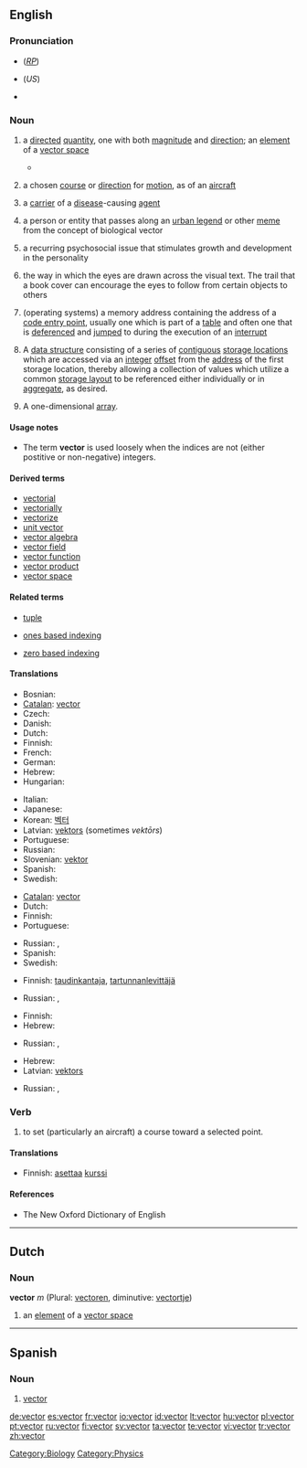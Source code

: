 {{was wotd|2006|June|3}}
==English==
{{wikipedia}}
===Pronunciation===
* {{IPA|/ˈvɛktə/}} (''[[RP]]'')
* {{IPA|/ˈvɛktɚ/}} (''US'')
* {{audio|en-us-vector.ogg|Audio (US)}}

===Noun===
{{en-noun}}

# {{mathematics}} a [[directed]] [[quantity]], one with both [[magnitude]] and [[direction]]; an [[element]] of a [[vector space]]
#* {{quote-book|passage=As examples of '''vector''' quantities may be mentioned the distance between any two given points, a velocity, a force, an acceleration, angular velocity, intensity of magnetization flux of heat.|title=[[S:The New Student's Reference Work/Vector|The New Student's Reference Work]]|year=1914}}
# {{context|aviation}} a chosen [[course]] or [[direction]] for [[motion]], as of an [[aircraft]]
# {{epidemiology}} a [[carrier]] of a [[disease]]-causing [[agent]]
# {{sociology}} a person or entity that passes along an [[urban legend]] or other [[meme]] from the concept of biological vector
# {{rfd-sense|not in 2 psych dictionaries in this sense, incl APA}} {{psychology}} a recurring psychosocial issue that stimulates growth and development in the personality
# the way in which the eyes are drawn across the visual text. The trail that a book cover can encourage the eyes to follow from certain objects to others
# {{computing}} (operating systems) a memory address containing the address of a [[code entry point]], usually one which is part of a [[table]] and often one that is [[dereference|deferenced]] and [[jump|jumped]] to during the execution of an [[interrupt]]
# {{programming}} A [[data structure]] consisting of a series of [[contiguous]] [[storage location|storage locations]] which are accessed via an [[integer]] [[offset]] from the [[address]] of the first storage location, thereby allowing a collection of values which utilize a common [[storage layout]] to be referenced either individually or in [[aggregate]], as desired.
# {{programming}} A one-dimensional [[array]].

====Usage notes====
* {{programming}} The term '''vector''' is used loosely when the indices are not (either postitive or non-negative) integers.

====Derived terms====
* [[vectorial]]
* [[vectorially]]
* [[vectorize]]
* [[unit vector]]
* [[vector algebra]]
* [[vector field]]
* [[vector function]]
* [[vector product]]
* [[vector space]]

====Related terms====
* [[tuple]]
* {{computing}} [[ones based indexing]]
* {{computing}} [[zero based indexing]]

====Translations====
{{trans-top|directed quantity (1)}}
* Bosnian: {{t-|bs|Vektor|m}}
* [[Catalan]]: [[#Catalan|vector]] {{m}}
* Czech: {{t-|cs|vektor|m}}
* Danish: {{t|da|vektor|c}}
* Dutch: {{t-|nl|vector|m}}
* Finnish: {{t+|fi|vektori}}
* French: {{t+|fr|vecteur|m}}
* German: {{t+|de|Vektor|m}}
* Hebrew: {{he-translation|וקטור|vektór}} {{m}}
* Hungarian: {{t-|hu|vektor}}
{{trans-mid}}
* Italian: {{t+|it|vettore|m}}
* Japanese: {{t+|ja|ベクトル|sc=Jpan}}
* Korean: [[벡터]]
* Latvian: [[vektors]] (sometimes ''vektōrs'') {{m}}
* Portuguese: {{t+|pt|vector|m}}
* Russian: {{t+|ru|вектор|m|tr=v'éktor|sc=Cyrl}}
* Slovenian: [[vektor]] {{m}}
* Spanish: {{t+|es|vector|m}}
* Swedish: {{t+|sv|vektor|c}}
{{trans-bottom}}

{{trans-top|chosen course or direction for motion (2)}}
* [[Catalan]]: [[vector]] {{m}}
* Dutch: {{t+|nl|koers|f}}
* Finnish: {{t+|fi|kurssi}}
* Portuguese: {{t+|pt|vector|m}}
{{trans-mid}}
* Russian: {{t|ru|курс|m|tr=kurs|sc=Cyrl}}, {{t|ru|направление|n|tr=napravl'énije|sc=Cyrl}}
* Spanish: {{t+|es|vector|m}}
* Swedish: {{t+|sv|vektor|c}}
{{trans-bottom}}

{{trans-top|carrier of a disease-causing agent (3)}}
* Finnish: [[taudinkantaja]], [[tartunnanlevittäjä]]
{{trans-mid}}
* Russian: {{t|ru|переносчик|m|tr=p'er'enósčik|sc=Cyrl}}, {{t|ru|носитель|m|tr=nósít'el'|sc=Cyrl}}
{{trans-bottom}}

{{trans-top|person or entity that passes along an urban legend or other meme (4)}}
{{trans-mid}}
{{trans-bottom}}

{{trans-top|way in which the eyes are drawn across the visual text (5)}}
{{trans-mid}}
{{trans-bottom}}

{{trans-top|memory address containing the address of a code entry point (6)}}
{{trans-mid}}
{{trans-bottom}}

{{trans-top|data structure consisting of a series of contiguous storage locations which are accessed via an integer offset (7)}}
* Finnish: {{t+|fi|vektori}}
* Hebrew: {{he-translation|וקטור|vektór}} {{m}}
{{trans-mid}}
* Russian: {{t+|ru|вектор|m|tr=v'éktor|sc=Cyrl}}, {{t|ru|массив|m|tr=massív|sc=Cyrl}}
{{trans-bottom}}

{{trans-top|one-dimensional array (8)}}
* Hebrew: {{he-translation|וקטור|vektór}} {{m}}
* Latvian: [[vektors]] {{m}}
{{trans-mid}}
* Russian: {{t+|ru|вектор|m|tr=v'éktor|sc=Cyrl}}, {{t|ru|массив|m|tr=massív|sc=Cyrl}}
{{trans-bottom}}

{{checktrans-top}}
{{checktrans-mid}}
{{checktrans-bottom}}

===Verb===
{{en-verb}}

# to set (particularly an aircraft) a course toward a selected point.

====Translations====
{{trans-top|to set (particularly an aircraft) a course toward a selected point}}
* Finnish: [[asettaa]] [[kurssi]]
{{trans-mid}}
{{trans-bottom}}

====References====
* The New Oxford Dictionary of English

----

==Dutch==

===Noun===
'''vector''' ''m'' (Plural: [[vectoren]], diminutive: [[vectortje]])

# {{mathematics|lang=nl}} an [[element]] of a [[vector space]]

<!--definitions in this area need to be added yet-->

[[Category:Biology]]
[[Category:Physics]]

----

==Spanish==

===Noun===
{{es-noun-m|pl=vectores}}

# [[#English|vector]]

[[de:vector]]
[[es:vector]]
[[fr:vector]]
[[io:vector]]
[[id:vector]]
[[lt:vector]]
[[hu:vector]]
[[pl:vector]]
[[pt:vector]]
[[ru:vector]]
[[fi:vector]]
[[sv:vector]]
[[ta:vector]]
[[te:vector]]
[[vi:vector]]
[[tr:vector]]
[[zh:vector]]